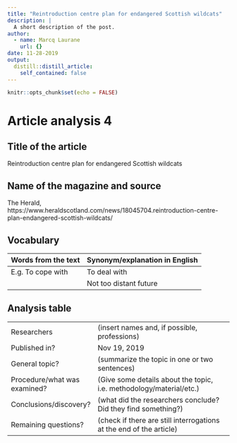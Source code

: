 ```yaml
---
title: "Reintroduction centre plan for endangered Scottish wildcats"
description: |
  A short description of the post.
author:
  - name: Marcq Laurane
    url: {}
date: 11-28-2019
output:
  distill::distill_article:
    self_contained: false
---
```


```r
knitr::opts_chunk$set(echo = FALSE)
```

# Article analysis 4

## Title of the article 

Reintroduction centre plan for endangered Scottish wildcats

## Name of the magazine and source 

The Herald, https://www.heraldscotland.com/news/18045704.reintroduction-centre-plan-endangered-scottish-wildcats/


## Vocabulary 

| Words from the text | Synonym/explanation in English |
| ------------------- | ------------------------------ |
| E.g. To cope with   | To deal with                   |
|                     | Not too distant future         |

## Analysis table 

|                              |                                                                     |
| ---------------------------- | ------------------------------------------------------------------- |
| Researchers                  | (insert names and, if possible, professions)                        |
| Published in?                | Nov 19, 2019                                                       |
| General topic?               |  (summarize the topic in one or two sentences)                      |
| Procedure/what was examined? | (Give some details about the topic, i.e. methodology/material/etc.) |
| Conclusions/discovery?       |  (what did the researchers conclude? Did they find something?)      |
| Remaining questions?         | (check if there are still interrogations at the end of the article) |


